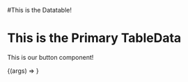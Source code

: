 
<Meta title="Components/TableData" component={TableData} />

#This is the Datatable!

# This is the Primary TableData
This is our button component!

<Canvas>
  <Story
    name="Primary"
    args={{
      ...TableData.defaultProps,
      text: "Primary TableData",
    }}
  >
    {(args) => <TableData {...args} />}
  </Story>
</Canvas>

<ArgsTable of={TableData} />